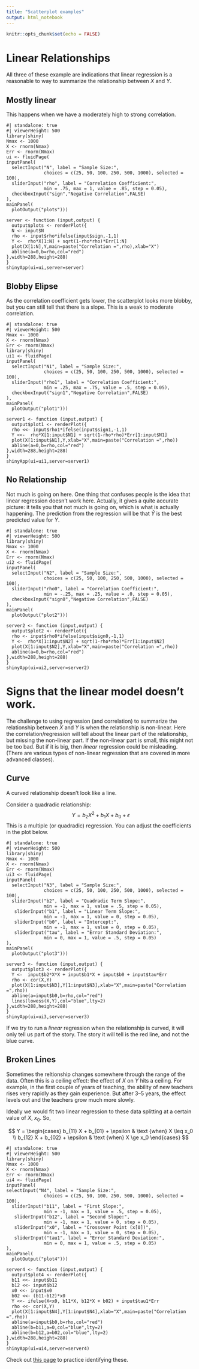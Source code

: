 ```yaml
---
title: "Scatterplot examples"
output: html_notebook
---
```


```r
knitr::opts_chunk$set(echo = FALSE)
```

# Linear Relationships

All three of these example are indications that linear regression is a reasonable to way to summarize the relationship between $X$ and $Y$.

## Mostly linear

This happens when we have a moderately high to strong correlation.

```shinylive-r
#| standalone: true
#| viewerHeight: 500
library(shiny)
Nmax <- 1000
X <- rnorm(Nmax)
Err <- rnorm(Nmax)
ui <- fluidPage(
inputPanel(
  selectInput("N", label = "Sample Size:",
              choices = c(25, 50, 100, 250, 500, 1000), selected = 100),
  sliderInput("rho", label = "Correlation Coefficient:",
              min = .75, max = 1, value = .85, step = 0.05),
  checkboxInput("sign","Negative Correlation",FALSE)
),
mainPanel(
  plotOutput("plots")))

server <- function (input,output) {
  output$plots <- renderPlot({
  N <- input$N
  rho <- input$rho*ifelse(input$sign,-1,1)
  Y <-  rho*X[1:N] + sqrt(1-rho*rho)*Err[1:N]
  plot(X[1:N],Y,main=paste("Correlation =",rho),xlab="X")
  abline(a=0,b=rho,col="red")
},width=288,height=288)
}
shinyApp(ui=ui,server=server)
```

## Blobby Elipse

As the correlation coefficient gets lower, the scatterplot looks more blobby, but you can still tell that there is a slope. This is a weak to moderate correlation.

```shinylive-r
#| standalone: true
#| viewerHeight: 500
Nmax <- 1000
X <- rnorm(Nmax)
Err <- rnorm(Nmax)
library(shiny)
ui1 <- fluidPage(
inputPanel(
  selectInput("N1", label = "Sample Size:",
              choices = c(25, 50, 100, 250, 500, 1000), selected = 100),
  sliderInput("rho1", label = "Correlation Coefficient:",
              min = .25, max = .75, value = .5, step = 0.05),
  checkboxInput("sign1","Negative Correlation",FALSE)
),
mainPanel(
  plotOutput("plot1")))

server1 <- function (input,output) {
  output$plot1 <- renderPlot({
  rho <<- input$rho1*ifelse(input$sign1,-1,1)
  Y <<-  rho*X[1:input$N1] + sqrt(1-rho*rho)*Err[1:input$N1]
  plot(X[1:input$N1],Y,xlab="X",main=paste("Correlation =",rho))
  abline(a=0,b=rho,col="red")
},width=288,height=288)
}
shinyApp(ui=ui1,server=server1)
```

## No Relationship

Not much is going on here. One thing that confuses people is the idea that linear regression doesn't work here. Actually, it gives a quite accurate picture: it tells you that not much is going on, which is what is actually happening. The prediction from the regression will be that $\bar Y$ is the best predicted value for $Y$.

```shinylive-r
#| standalone: true
#| viewerHeight: 500
library(shiny)
Nmax <- 1000
X <- rnorm(Nmax)
Err <- rnorm(Nmax)
ui2 <- fluidPage(
inputPanel(
  selectInput("N2", label = "Sample Size:",
              choices = c(25, 50, 100, 250, 500, 1000), selected = 100),
  sliderInput("rho0", label = "Correlation Coefficient:",
              min = -.25, max = .25, value = .0, step = 0.05),
  checkboxInput("sign0","Negative Correlation",FALSE)
),
mainPanel(
  plotOutput("plot2")))

server2 <- function (input,output) {
  output$plot2 <- renderPlot({
  rho <- input$rho0*ifelse(input$sign0,-1,1)
  Y <-  rho*X[1:input$N2] + sqrt(1-rho*rho)*Err[1:input$N2]
  plot(X[1:input$N2],Y,xlab="X",main=paste("Correlation =",rho))
  abline(a=0,b=rho,col="red")
},width=288,height=288)
}
shinyApp(ui=ui2,server=server2)
```

# Signs that the linear model doesn't work.

The challenge to using regression (and correlation) to summarize the relationship between $X$ and $Y$ is when the relationship is non-linear. Here the correlation/regression will tell about the linear part of the relationship, but missing the non-linear part. If the non-linear part is small, this might not be too bad. But if it is big, then *linear* regression could be misleading. (There are various types of non-linear regression that are covered in more advanced classes).

## Curve

A curved relationship doesn't look like a line.

Consider a quadradic relationship: $$ Y = b_2 X^2 + b_1 X + b_0 + \epsilon$$ This is a multiple (or quadradic) regression. You can adjust the coefficients in the plot below.

```shinylive-r
#| standalone: true
#| viewerHeight: 500
library(shiny)
Nmax <- 1000
X <- rnorm(Nmax)
Err <- rnorm(Nmax)
ui3 <- fluidPage(
inputPanel(
  selectInput("N3", label = "Sample Size:",
              choices = c(25, 50, 100, 250, 500, 1000), selected = 100),
  sliderInput("b2", label = "Quadradic Term Slope:",
              min = -1, max = 1, value = .5, step = 0.05),
   sliderInput("b1", label = "Linear Term Slope:",
              min = -1, max = 1, value = 0, step = 0.05),
   sliderInput("b0", label = "Intercept:",
              min = -1, max = 1, value = 0, step = 0.05),
   sliderInput("tau", label = "Error Standard Deviation:",
              min = 0, max = 1, value = .5, step = 0.05)
),
mainPanel(
  plotOutput("plot3")))

server3 <- function (input,output) {
  output$plot3 <- renderPlot({
  Y <-  input$b2*X*X + input$b1*X + input$b0 + input$tau*Err
  rho <- cor(X,Y)
  plot(X[1:input$N3],Y[1:input$N3],xlab="X",main=paste("Correlation =",rho))
  abline(a=input$b0,b=rho,col="red")
  lines(lowess(X,Y),col="blue",lty=2)
},width=288,height=288)
}
shinyApp(ui=ui3,server=server3)
```

If we try to run a *linear* regression when the relationship is curved, it will only tell us part of the story. The story it will tell is the red line, and not the blue curve.

## Broken Lines

Sometimes the reltionship changes somewhere through the range of the data. Often this is a ceiling effect: the effect of $X$ on $Y$ hits a ceiling. For example, in the first couple of years of teaching, the ability of new teachers rises very rapidly as they gain experience. But after 3--5 years, the effect levels out and the teachers grow much more slowly.

Ideally we would fit two linear regression to these data splitting at a certain value of $X$, $x_0$. So,

$$ Y = \begin{cases}
 b_{11} X + b_{01} + \epsilon & \text {when} X \leq x_0 \\
 b_{12} X + b_{02} + \epsilon & \text {when} X \ge x_0
 \end{cases}
 $$

```shinylive-r
#| standalone: true
#| viewerHeight: 500
library(shiny)
Nmax <- 1000
X <- rnorm(Nmax)
Err <- rnorm(Nmax)
ui4 <- fluidPage(
inputPanel(
selectInput("N4", label = "Sample Size:",
              choices = c(25, 50, 100, 250, 500, 1000), selected = 100),
  sliderInput("b11", label = "First Slope:",
              min = -1, max = 1, value = .5, step = 0.05),
   sliderInput("b12", label = "Second Slope:",
              min = -1, max = 1, value = 0, step = 0.05),
   sliderInput("x0", label = "Crossover Point (x[0])",
              min = -1, max = 1, value = 0, step = 0.05),
   sliderInput("tau1", label = "Error Standard Deviation:",
              min = 0, max = 1, value = .5, step = 0.05)
),
mainPanel(
  plotOutput("plot4")))

server4 <- function (input,output) {
  output$plot4 <- renderPlot({
  b11 <<- input$b11
  b12 <<- input$b12
  x0 <<- input$x0
  b02 <<- (b11-b12)*x0 
  Y <<- ifelse(X<x0, b11*X, b12*X + b02) + input$tau1*Err
  rho <<- cor(X,Y)
  plot(X[1:input$N4],Y[1:input$N4],xlab="X",main=paste("Correlation =",rho))
  abline(a=input$b0,b=rho,col="red")
  abline(b=b11,a=0,col="blue",lty=2)
  abline(b=b12,a=b02,col="blue",lty=2)
},width=288,height=288)
}
shinyApp(ui=ui4,server=server4)
```

Check out [this page](https://pluto.coe.fsu.edu/rdemos/CorrelationQuiz) to practice identifying these.
